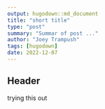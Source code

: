 ```yaml
---
output: hugodown::md_document
title: "short title"
type: "post"
summary: "Summar of post ..."
author: "Joey Trampush"
tags: [hugodown]
date: 2022-12-07
---
```


## Header

trying this out

